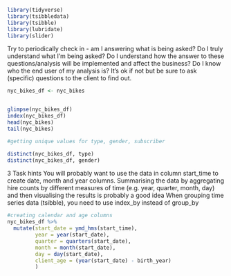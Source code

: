 ```r
library(tidyverse)
library(tsibbledata)
library(tsibble)
library(lubridate)
library(slider)
```
Try to periodically check in - am I answering what is being asked? Do I truly understand what I’m being asked? Do I understand how the answer to these questions/analysis will be implemented and affect the business? Do I know who the end user of my analysis is? It’s ok if not but be sure to ask (specific) questions to the client to find out.



```r
nyc_bikes_df <- nyc_bikes


glimpse(nyc_bikes_df)
index(nyc_bikes_df)
head(nyc_bikes)
tail(nyc_bikes)

#getting unique values for type, gender, subscriber

```
```r

distinct(nyc_bikes_df, type)
distinct(nyc_bikes_df, gender)
```


3 Task hints
You will probably want to use the data in column start_time to create date, month and year columns.
Summarising the data by aggregating hire counts by different measures of time (e.g. year, quarter, month, day) and then visualising the results is probably a good idea
When grouping time series data (tsibble), you need to use index_by instead of group_by

```r
#creating calendar and age columns
nyc_bikes_df %>% 
  mutate(start_date = ymd_hms(start_time),
         year = year(start_date),
         quarter = quarters(start_date),
         month = month(start_date),
         day = day(start_date),
         client_age = (year(start_date) - birth_year)
         )
```

